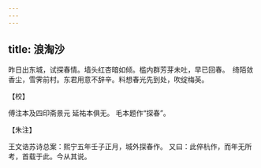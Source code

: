 ```yaml
---
---
---
```

title: 浪淘沙
---







昨日出东城，试探春情。墙头红杏暗如倾。槛内群芳芽未吐，早已回春。　绮陌敛香尘，雪霁前村。东君用意不辞辛。料想春光先到处，吹绽梅英。





【校】


傅注本及四印斋景元 延祐本俱无。 毛本题作“探春”。





【朱注】


王文诰苏诗总案：熙宁五年壬子正月，城外探春作。 又曰：此倅杭作，而年无所考，首载于此。今从其说。